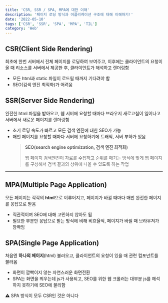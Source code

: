 ```yaml
---
title: 'CSR, SSR / SPA, MPA에 대한 이해'
description: '페이지 로딩 방식과 어플리케이션 구조에 대해 이해하기!'
date: '2022-05-10'
tags: ['CSR', 'SSR', 'SPA', 'MPA', 'TIL']
category: 'Web'
---
```


## CSR(Client Side Rendering)

최초에 한번 서버에서 전체 페이지를 로딩하여 보여주고, 이후에는 클라이언트의 요청이 올 때 리소스를 서버에서 제공한 후, 클라이언트가 해석하고 렌더링함

- 모든 html과 static 파일이 로드될 때까지 기다려야 함
- SEO(검색 엔진 최적화)가 어려움

## SSR(Server Side Rendering)

완전한 html 파일을 받아오고, 웹 서버에 요청할 때마다 브라우저 새로고침이 일어나고 서버에서 새로운 페이지를 렌더링함

- 초기 로딩 속도가 빠르고 모든 검색 엔진에 대한 SEO가 가능
- 매번 페이지를 요청할 때마다 서버에 요청하기에 트래픽, 서버 부하가 있음
  > **SEO(search engine optimization, 검색 엔진 최적화)**
  >
  > 웹 페이지 검색엔진이 자료를 수집하고 순위를 매기는 방식에 맞게 웹 페이지를 구성해서 검색 결과의 상위에 나올 수 있도록 하는 작업

---

## MPA(Multiple Page Application)

모든 페이지는 각각의 **html**으로 이루어지고, 페이지가 바뀔 때마다 매번 완전한 페이지를 응답으로 받음

- 직관적이며 SEO에 대해 고민하지 않아도 됨
- 필요한 부분만 응답으로 받는 방식에 비해 비효율적, 페이지가 바뀔 때 브라우저가 깜빡임

## SPA(Single Page Application)

처음엔 **하나의 페이지**(html) 불러오고, 클라이언트의 요청이 있을 때 관련 컴포넌트를 불러옴

- 화면이 깜빡이지 않는 자연스러운 화면전환
- SPA는 화면을 띄우는데 js가 사용되고, SEO를 위한 웹 크롤러는 대부분 js를 해석하지 못하기에 SEO에 불리함

<aside>⚠️ SPA 방식이 모두 CSR인 것은 아니다</aside>
